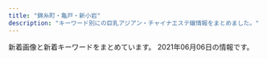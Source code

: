 ```yaml
---
title: "錦糸町・亀戸・新小岩"
description: "キーワード別にの巨乳アジアン・チャイナエステ嬢情報をまとめました。"
---
```


新着画像と新着キーワードをまとめています。
2021年06月06日の情報です。

<DmmAffiliateIns />
<KeywordTable
  shops={
    [
    {
        "keywords": {},
        "name": "Remoon",
        "station": "JR\u4e80\u6238\u99c5\u6771\u53e3",
        "url": "http://yousei.xyz/",
        "img_links": [
            "http://yousei.xyz/images/g4.jpg",
            "http://yousei.xyz/images/mobile.jpg",
            "http://yousei.xyz/images/r1.jpg",
            "http://yousei.xyz/images/g1.jpg",
            "http://yousei.xyz/images/r2.jpg",
            "http://yousei.xyz/images/g6.jpg",
            "http://yousei.xyz/images/recuit.jpg",
            "http://yousei.xyz/images/mob.png",
            "http://yousei.xyz/images/g2.jpg",
            "http://yousei.xyz/images/g5.jpg",
            "http://yousei.xyz/images/top.png",
            "http://yousei.xyz/images/g3.jpg",
            "http://yousei.xyz/images/r3.jpg",
            "http://yousei.xyz/images/r4.jpg"
        ]
    },
    {
        "name": "\u30b9\u30c1\u30e5\u30ef\u306e\u30b9\u30de\u30a4\u30eb",
        "img_links": [
            "http://kinshicho-es.xyz/images/top.jpg",
            "http://kinshicho-es.xyz/images/r3.jpg",
            "http://kinshicho-es.xyz/images/left1_2_02.jpg",
            "http://kinshicho-es.xyz/images/g0.jpg",
            "http://kinshicho-es.xyz/images/g3.jpg",
            "http://kinshicho-es.xyz/images/r1.jpg",
            "http://kinshicho-es.xyz/images/b2.jpg",
            "http://kinshicho-es.xyz/images/top1.jpg",
            "http://kinshicho-es.xyz/images/g5.jpg",
            "http://kinshicho-es.xyz/images/kanban.jpg",
            "http://kinshicho-es.xyz/images/news-tit1.jpg",
            "http://kinshicho-es.xyz/images/r2.jpg",
            "http://kinshicho-es.xyz/images/b1.jpg",
            "http://kinshicho-es.xyz/images/r4.jpg",
            "http://kinshicho-es.xyz/images/g2.jpg",
            "http://kinshicho-es.xyz/images/g41.jpg"
        ],
        "url": "http://kinshicho-es.xyz/",
        "station": "JR\u9326\u7cf8\u753a\u99c5\u5317\u53e3",
        "keywords": {
            "C": 7
        }
    },
    {
        "url": "http://iyasimori.jpest.net/",
        "station": "\u9752\u7825\u99c5",
        "img_links": [
            "http://iyasimori.jpest.net/uploads//sites/37/2021/01/g1-3-150x150.jpg",
            "http://iyasimori.jpest.net/uploads//sites/37/2021/01/g4-150x150.jpg",
            "http://iyasimori.jpest.net/uploads//sites/37/2021/01/news03.png",
            "http://iyasimori.jpest.net/uploads//sites/37/2021/01/r4-1.jpg",
            "http://iyasimori.jpest.net/uploads//sites/37/2021/01/news01.png",
            "http://iyasimori.jpest.net/uploads//sites/37/2021/04/g1-2-150x150.jpg",
            "http://iyasimori.jpest.net/uploads//sites/37/2021/01/g2-2-150x150.jpg",
            "http://iyasimori.jpest.net/uploads//sites/37/2021/04/g1-3.jpg",
            "http://iyasimori.jpest.net/uploads//sites/37/2021/01/g3-2-150x150.jpg",
            "http://iyasimori.jpest.net/uploads//sites/37/2021/01/r5.jpg",
            "http://iyasimori.jpest.net/uploads//sites/37/2021/01/top.jpg",
            "http://iyasimori.jpest.net/uploads//sites/37/2021/01/r6.jpg",
            "http://iyasimori.jpest.net/uploads//sites/37/2021/01/g5.jpg",
            "http://iyasimori.jpest.net/uploads//sites/37/2021/04/g1-3-150x150.jpg",
            "http://iyasimori.jpest.net/uploads//sites/37/2021/01/g2-2.jpg",
            "http://iyasimori.jpest.net/uploads//sites/37/2021/01/g3-2.jpg",
            "http://iyasimori.jpest.net/uploads//sites/37/2021/01/g5-150x150.jpg",
            "http://iyasimori.jpest.net/uploads//sites/37/2021/01/g4.jpg",
            "http://iyasimori.jpest.net/uploads//sites/37/2021/01/r3-1.jpg",
            "http://iyasimori.jpest.net/uploads//sites/37/2021/01/g1-3.jpg",
            "http://iyasimori.jpest.net/uploads//sites/37/2021/01/tite-staff.jpg",
            "http://iyasimori.jpest.net/uploads//sites/37/2021/01/a.jpg",
            "http://iyasimori.jpest.net/uploads//sites/37/2021/01/mobile.png",
            "http://iyasimori.jpest.net/uploads//sites/37/2021/04/g1-2.jpg",
            "http://iyasimori.jpest.net/uploads//sites/37/2021/01/a2.jpg",
            "http://iyasimori.jpest.net/uploads//sites/37/2021/01/bj_03.jpg"
        ],
        "name": "\u7652\u3057\u306e\u68ee",
        "keywords": {}
    },
    {
        "img_links": [
            "http://iyashi.sweet-relaxation.com/img/slick/sl-5.jpg",
            "http://iyashi.sweet-relaxation.com/img/cast/yaya-01.jpg",
            "http://iyashi.sweet-relaxation.com/img/cast/olive-01.jpg",
            "http://iyashi.sweet-relaxation.com/img/cast/eri-01.jpg",
            "http://iyashi.sweet-relaxation.com/img/slick/sl-4.jpg",
            "http://iyashi.sweet-relaxation.com/img/treatment/body-01.jpg",
            "http://iyashi.sweet-relaxation.com/img/slick/sl-6.jpg",
            "http://iyashi.sweet-relaxation.com/img/slick/sl-2.jpg",
            "http://iyashi.sweet-relaxation.com/img/cast/yaya-03.jpg",
            "http://iyashi.sweet-relaxation.com/img/cast/lisa-02.jpg",
            "http://iyashi.sweet-relaxation.com/img/slick/sl-1.jpg",
            "http://iyashi.sweet-relaxation.com/img/treatment/aroma-01.jpg",
            "http://iyashi.sweet-relaxation.com/img/cast/yaya-02.jpg",
            "http://iyashi.sweet-relaxation.com/img/cast/olive-02.jpg",
            "http://iyashi.sweet-relaxation.com/img/cast/ran-03.jpg",
            "http://iyashi.sweet-relaxation.com/img/cast/olive-03.jpg",
            "http://iyashi.sweet-relaxation.com/img/cast/eri-03.jpg",
            "http://iyashi.sweet-relaxation.com/img/slick/sl-7.jpg",
            "http://iyashi.sweet-relaxation.com/img/cast/eri-02.jpg",
            "http://iyashi.sweet-relaxation.com/img/cast/lisa-03.jpg",
            "http://iyashi.sweet-relaxation.com/img/cast/ran-02.jpg",
            "http://iyashi.sweet-relaxation.com/img/cast/ran-01.jpg",
            "http://iyashi.sweet-relaxation.com/img/cast/lisa-01.jpg",
            "http://iyashi.sweet-relaxation.com/img/slick/sl-3.jpg",
            "http://iyashi.sweet-relaxation.com/img/treatment/ashitsubo-01.jpg"
        ],
        "url": "http://iyashi.sweet-relaxation.com/",
        "keywords": {},
        "name": "\u7652 IYASHI",
        "station": "JR\u4e80\u6238\u99c5\u6771\u53e3"
    },
    {
        "station": "\u897f\u5927\u5cf6\u99c5A1\u51fa\u53e3",
        "url": "http://hani-est.xyz/",
        "img_links": [
            "http://hani-est.xyz/images/zi-ao.png",
            "http://hani-est.xyz/images/aoyi.jpg",
            "http://hani-est.xyz/images/g4.jpg",
            "http://hani-est.xyz/images/g1.jpg",
            "http://hani-est.xyz/images/new1.jpg",
            "http://hani-est.xyz/images/g2.jpg",
            "http://hani-est.xyz/images/zi-staff.png",
            "http://hani-est.xyz/images/zi-service.png",
            "http://hani-est.xyz/images/g5.jpg",
            "http://hani-est.xyz/images/g8.jpg",
            "http://hani-est.xyz/images/zi-newface.png",
            "http://hani-est.xyz/images/banna2.jpg",
            "http://hani-est.xyz/images/banna.jpg",
            "http://hani-est.xyz/images/top.jpg",
            "http://hani-est.xyz/images/a1.jpg",
            "http://hani-est.xyz/images/g6.jpg",
            "http://hani-est.xyz/images/zi-pri.png",
            "http://hani-est.xyz/images/banna1.jpg"
        ],
        "name": "\u871c\u82b1",
        "keywords": {
            "C": 41,
            "\u5de8\u4e73": 12,
            "94": 12,
            "90": 24,
            "\u4e73": 12,
            "83": 12,
            "82": 12,
            "E": 12
        }
    },
    {
        "img_links": [
            "http://y-rlx.net/girl/02.jpg",
            "http://y-rlx.net/images/index_07.png",
            "http://y-rlx.net/girl/07a.jpg",
            "http://y-rlx.net/images/index_11.jpg",
            "http://y-rlx.net/images/sys_16.jpg",
            "http://y-rlx.net/images/index_02.png",
            "http://y-rlx.net/images/rex_16.jpg",
            "http://y-rlx.net/girl/010.jpg",
            "http://y-rlx.net/girl/p01.jpg",
            "http://y-rlx.net/girl/00.jpg",
            "http://y-rlx.net/images/rec.jpg",
            "http://y-rlx.net/girl/03a.jpg",
            "http://y-rlx.net/girl/03.jpg",
            "http://y-rlx.net/images/info.png",
            "http://y-rlx.net/images/line.jpg",
            "http://y-rlx.net/girl/011a.jpg",
            "http://y-rlx.net/images/01.png",
            "http://y-rlx.net/images/index_09.jpg",
            "http://y-rlx.net/images/index_04.png",
            "http://y-rlx.net/images/acc_tit03.jpg",
            "http://y-rlx.net/images/03.png",
            "http://y-rlx.net/images/rec_16.jpg",
            "http://y-rlx.net/images/index_06.png",
            "http://y-rlx.net/images/index_12.jpg",
            "http://y-rlx.net/images/staff_16.jpg",
            "http://y-rlx.net/images/index_19.png",
            "http://y-rlx.net/images/index_16.png",
            "http://y-rlx.net/images/acc_tit.jpg",
            "http://y-rlx.net/images/sys.jpg",
            "http://y-rlx.net/girl/010a.jpg",
            "http://y-rlx.net/girl/05.jpg",
            "http://y-rlx.net/images/index_23.jpg",
            "http://y-rlx.net/images/index_08.jpg",
            "http://y-rlx.net/girl/07.jpg",
            "http://y-rlx.net/girl/05a.jpg",
            "http://y-rlx.net/girl/09.jpg",
            "http://y-rlx.net/girl/011.jpg",
            "http://y-rlx.net/images/index_13.jpg",
            "http://y-rlx.net/images/02.png",
            "http://y-rlx.net/images/index_10.jpg",
            "http://y-rlx.net/girl/08.jpg",
            "http://y-rlx.net/images/index_14.png",
            "http://y-rlx.net/images/index_21.jpg",
            "http://y-rlx.net/girl/06.jpg",
            "http://y-rlx.net/girl/09a.jpg",
            "http://y-rlx.net/images/acc_16.jpg",
            "http://y-rlx.net/images/acc_tit01.jpg",
            "http://y-rlx.net/girl/01.jpg"
        ],
        "url": "http://y-rlx.net/",
        "name": "\u7f8e\u697d",
        "station": "JR\u65b0\u5c0f\u5ca9\u99c5\u5357\u53e3",
        "keywords": {
            "90": 1,
            "95": 2,
            "86": 2,
            "85": 1,
            "92": 1,
            "88": 1,
            "87": 1,
            "89": 1
        }
    },
    {
        "url": "https://es-koakuma.com/",
        "keywords": {
            "E": 3,
            "D": 12
        },
        "station": "JR\u4e80\u6238\u99c5\u5317\u53e3",
        "name": "\u5c0f\u60aa\u9b54",
        "img_links": [
            "https://es-koakuma.com/wp-content/themes/este/img/top-img01b.png",
            "https://es-koakuma.com/wp-content/uploads/2018/12/872165sakuma.jpg",
            "https://es-koakuma.com/wp-content/themes/este/img/2.jpg",
            "https://es-koakuma.com/wp-content/themes/este/img/top-img01a.png",
            "https://es-koakuma.com/wp-content/uploads/2018/12/212sakuma.jpg",
            "https://es-koakuma.com/wp-content/themes/este/img/3.jpg",
            "https://es-koakuma.com/wp-content/themes/este/img/tel_header.png",
            "https://es-koakuma.com/wp-content/themes/este/img/tel_footer.png",
            "https://es-koakuma.com/wp-content/uploads/2018/12/876521sakuma.jpg",
            "https://es-koakuma.com/wp-content/themes/este/img/call.png",
            "https://es-koakuma.com/wp-content/themes/este/img/top-img02.png",
            "https://es-koakuma.com/wp-content/themes/este/img/4.jpg",
            "https://es-koakuma.com/wp-content/themes/este/img/1.jpg",
            "https://es-koakuma.com/wp-content/uploads/2020/01/87621sakuma.jpg"
        ]
    },
    {
        "img_links": [
            "https://chm.jp/domains1/thaipataya/myimg/imgcom36566_sp.png",
            "https://chm.jp/domains1/thaipataya/myimg/imgcom36613_sp.jpg",
            "https://chm.jp/domains1/thaipataya/myimg/imgcom36634_sp.jpg",
            "https://chm.jp/domains1/thaipataya/myimg/imgcom37839_sp.jpg",
            "https://chm.jp/domains1/thaipataya/myimg/imgcom37738_sp.png",
            "https://chm.jp/domains1/thaipataya/myimg/imgcom37663_sp.jpg",
            "https://chm.jp/domains1/thaipataya/myimg/slideimg36561_sp.jpg",
            "https://chm.jp/domains1/thaipataya/myimg/imgcom36565_sp.jpg",
            "https://chm.jp/domains1/thaipataya/myimg/slideimg36560_sp.jpg",
            "https://chm.jp/domains1/thaipataya/myimg/imgcom36580_sp.jpg",
            "https://chm.jp/domains1/thaipataya/myimg/imgcom37733_sp.png",
            "https://chm.jp/domains1/thaipataya/myimg/imgcom36576_sp.jpg",
            "https://chm.jp/domains1/thaipataya/myimg/imgcom37068_sp.jpg",
            "https://chm.jp/domains1/thaipataya/myimg/imgcom37915_sp.jpg",
            "https://chm.jp/domains1/thaipataya/myimg/imgcom37667_sp.png",
            "https://chm.jp/domains1/thaipataya/myimg/imgcom37914_sp.jpg",
            "https://chm.jp/domains1/thaipataya/myimg/imgcom37734_sp.png",
            "https://chm.jp/domains1/thaipataya/myimg/imgcom37653_sp.jpg",
            "https://chm.jp/domains1/thaipataya/myimg/imgcom37655_sp.jpg",
            "https://chm.jp/domains1/thaipataya/myimg/imgcom36605_sp.jpg",
            "https://chm.jp/domains1/thaipataya/myimg/imgcom37174_sp.png",
            "https://chm.jp/domains1/thaipataya/myimg/imgcom37658_sp.png",
            "https://chm.jp/domains1/thaipataya/myimg/imgcom36618_sp.png",
            "https://chm.jp/domains1/thaipataya/myimg/imgcom37669_sp.jpg",
            "https://chm.jp/domains1/thaipataya/myimg/imgcom36585_sp.jpg",
            "https://chm.jp/domains1/thaipataya/myimg/slideimg36562_sp.jpg",
            "https://chm.jp/domains1/thaipataya/myimg/imgcom37789_sp.png",
            "https://chm.jp/domains1/thaipataya/myimg/imgcom36567_sp.jpg",
            "https://chm.jp/domains1/thaipataya/myimg/imgcom37737_sp.png",
            "https://chm.jp/domains1/thaipataya/myimg/imgcom36575_sp.jpg",
            "https://chm.jp/domains1/thaipataya/myimg/imgcom36579_sp.jpg",
            "https://chm.jp/domains1/thaipataya/myimg/imgcom36603_sp.png",
            "https://chm.jp/domains1/thaipataya/myimg/imgcom37727_sp.png",
            "https://chm.jp/domains1/thaipataya/myimg/imgcom37726_sp.png",
            "https://chm.jp/domains1/thaipataya/myimg/imgcom37833_sp.jpg",
            "https://chm.jp/domains1/thaipataya/myimg/imgcom36581_sp.jpg",
            "https://chm.jp/domains1/thaipataya/myimg/imgcom37067_sp.png",
            "https://chm.jp/domains1/thaipataya/myimg/imgcom37358_sp.jpg",
            "https://chm.jp/domains1/thaipataya/myimg/imgcom37840_sp.jpg",
            "https://chm.jp/domains1/thaipataya/myimg/imgcom37732_sp.png",
            "https://chm.jp/domains1/thaipataya/myimg/imgcom37666_sp.jpg",
            "https://chm.jp/domains1/thaipataya/myimg/imgcom37172_sp.png",
            "https://chm.jp/domains1/thaipataya/myimg/imgcom37659_sp.png",
            "https://chm.jp/domains1/thaipataya/myimg/imgcom37665_sp.jpg",
            "https://chm.jp/domains1/thaipataya/myimg/imgcom36607_sp.jpg",
            "https://chm.jp/domains1/thaipataya/myimg/imgcom36582_sp.jpg",
            "https://chm.jp/domains1/thaipataya/myimg/imgcom36617_sp.jpg",
            "https://chm.jp/domains1/thaipataya/myimg/imgcom37736_sp.png",
            "https://chm.jp/domains1/thaipataya/myimg/imgcom36635_sp.jpg",
            "https://chm.jp/domains1/thaipataya/myimg/imgcom36636_sp.jpg",
            "https://chm.jp/domains1/thaipataya/myimg/imgcom37834_sp.jpg",
            "https://chm.jp/domains1/thaipataya/myimg/imgcom37661_sp.png",
            "https://chm.jp/domains1/thaipataya/myimg/imgcom37662_sp.png",
            "https://chm.jp/domains1/thaipataya/myimg/imgcom37913_sp.jpg",
            "https://chm.jp/domains1/thaipataya/myimg/imgcom37660_sp.png",
            "https://chm.jp/domains1/thaipataya/myimg/imgcom36606_sp.jpg",
            "https://chm.jp/domains1/thaipataya/myimg/imgcom37841_sp.jpg",
            "https://chm.jp/domains1/thaipataya/myimg/imgcom37740_sp.png",
            "https://chm.jp/domains1/thaipataya/myimg/imgcom37177_sp.png",
            "https://chm.jp/domains1/thaipataya/myimg/imgcom36633_sp.jpg",
            "http://chm.jp/img/linebutton_82x20.png",
            "https://chm.jp/domains1/thaipataya/myimg/imgcom36615_sp.png",
            "https://chm.jp/domains1/thaipataya/myimg/imgcom37739_sp.png",
            "https://chm.jp/domains1/thaipataya/myimg/imgcom37357_sp.jpg",
            "https://chm.jp/domains1/thaipataya/myimg/imgcom37359_sp.jpg",
            "https://chm.jp/domains1/thaipataya/myimg/imgcom36584_sp.jpg",
            "https://chm.jp/domains1/thaipataya/myimg/imgcom36619_sp.jpg",
            "https://chm.jp/domains1/thaipataya/myimg/imgcom37916_sp.jpg",
            "https://chm.jp/domains1/thaipataya/myimg/imgcom37664_sp.png",
            "https://chm.jp/domains1/thaipataya/myimg/imgcom37654_sp.jpg",
            "https://chm.jp/domains1/thaipataya/myimg/imgcom37360_sp.jpg",
            "https://chm.jp/domains1/thaipataya/myimg/imgcom37710_sp.jpg",
            "https://chm.jp/domains1/thaipataya/myimg/imgcom37668_sp.png",
            "https://chm.jp/domains1/thaipataya/myimg/imgcom37725_sp.png",
            "https://chm.jp/domains1/thaipataya/myimg/imgcom36604_sp.jpg",
            "https://chm.jp/domains1/thaipataya/myimg/imgcom37361_sp.png",
            "https://chm.jp/domains1/thaipataya/myimg/imgcom37362_sp.jpg"
        ],
        "name": "\u30d1\u30bf\u30e4",
        "url": "http://thaipataya.chm.jp/",
        "station": "JR\u5c0f\u5ca9\u99c5\u5357\u53e3",
        "keywords": {
            "C": 12,
            "\u30bb\u30af\u30b7\u30fc": 1
        }
    },
    {
        "name": "\u30cf\u30ca",
        "url": "http://rettryout.xyz/",
        "station": "JR\u65b0\u5c0f\u5ca9\u99c5\u5357\u53e3",
        "keywords": {
            "85": 1,
            "C": 11
        },
        "img_links": [
            "http://rettryout.xyz/images/top-sp.png",
            "http://rettryout.xyz/uploads/181218/1-1Q21R10G3C3.png",
            "http://rettryout.xyz/uploads/210601/1-21060114292J51.jpg",
            "http://rettryout.xyz/uploads/210601/1-210601154226451.jpg",
            "http://rettryout.xyz/uploads/210602/1-2106021J019609.jpg",
            "http://rettryout.xyz/uploads/210601/1-2106011543122X.jpg",
            "http://rettryout.xyz/uploads/210601/1-210601142SNb.jpg",
            "http://rettryout.xyz/uploads/210605/1-210605154440Z8.jpg",
            "http://rettryout.xyz/uploads/181218/1-1Q21R106025N.png",
            "http://rettryout.xyz/uploads/210601/1-210601154925960.jpg",
            "http://rettryout.xyz/uploads/181218/1-1Q21R10626151.png",
            "http://rettryout.xyz/images/end.png",
            "http://rettryout.xyz/uploads/210605/1-210605154451934.jpg",
            "http://rettryout.xyz/uploads/181218/1-1Q21R10649544.png"
        ]
    },
    {
        "img_links": [
            "http://www.o-miyabi.com/images/info.jpg",
            "http://www.o-miyabi.com/images/movie_09.jpg",
            "http://www.o-miyabi.com/images/upload/thumb/7713de024ddc43e7.jpg",
            "http://www.o-miyabi.com/images/upload/thumb/301c9a35b11a384f.jpg",
            "http://www.o-miyabi.com/images/upload/thumb/72ffa1fb925d394b.jpg",
            "http://www.o-miyabi.com/girl/01.jpg",
            "http://www.o-miyabi.com/images/upload/thumb/928147996b3538a2.jpg",
            "http://www.o-miyabi.com/images/index_05.jpg",
            "http://www.o-miyabi.com/s/images/t1.jpg",
            "http://www.o-miyabi.com/images/upload/thumb/ee1f5473198d928e.jpg",
            "http://www.o-miyabi.com/s/images/okubokomachi.jpg",
            "http://www.o-miyabi.com/s/images/t3.jpg",
            "http://www.o-miyabi.com/s/uploads/02.jpg",
            "http://www.o-miyabi.com/images/index_13.jpg",
            "http://www.o-miyabi.com/s/images/slider/3.jpg",
            "http://www.o-miyabi.com/images/upload/thumb/51d074f8f9cdb905.jpg",
            "http://www.o-miyabi.com/images/rec.jpg",
            "http://www.o-miyabi.com/s/uploads/07.jpg",
            "http://www.o-miyabi.com/images/index_09.jpg",
            "http://www.o-miyabi.com/s/images/top_2.jpg",
            "http://www.o-miyabi.com/s/uploads/04.jpg",
            "http://www.o-miyabi.com/s/uploads/03.jpg",
            "http://www.o-miyabi.com/images/index_06.jpg",
            "http://www.o-miyabi.com/images/upload/thumb/6fceb6aef71115ac.jpg",
            "http://www.o-miyabi.com/images/upload/thumb/57af63e7ff71466b.jpg",
            "http://www.o-miyabi.com/images/upload/thumb/6d7987cae648e809.jpg",
            "http://www.o-miyabi.com/s/images/slider/1.jpg",
            "http://www.o-miyabi.com/images/index_07.jpg",
            "http://www.o-miyabi.com/s/image/nav_top.png",
            "http://www.o-miyabi.com/s/images/pc.png",
            "http://www.o-miyabi.com/images/upload/thumb/0981f77ac0a1e07f.jpg",
            "http://www.o-miyabi.com/s/images/slider/prev.png",
            "http://www.o-miyabi.com/images/index_01.jpg",
            "http://www.o-miyabi.com/s/images/service_01.png",
            "http://www.o-miyabi.com/s/image/nav_sys.png",
            "http://www.o-miyabi.com/images/upload/thumb/1a8371be7358f1df.jpg",
            "http://www.o-miyabi.com/images/index_04.jpg",
            "http://www.o-miyabi.com/images/index_16.jpg",
            "http://www.o-miyabi.com/images/info_09.jpg",
            "http://www.o-miyabi.com/images/upload/thumb/04d21d82d11bc049.jpg",
            "http://www.o-miyabi.com/images/index_19.jpg",
            "http://www.o-miyabi.com/images/index_14.jpg",
            "http://www.o-miyabi.com/s/images/t2.jpg",
            "http://www.o-miyabi.com/s/images/service_03.png",
            "http://www.o-miyabi.com/s/images/tel.png",
            "http://www.o-miyabi.com/images/upload/thumb/db15ea2226867103.jpg",
            "http://www.o-miyabi.com/images/staff_09.jpg",
            "http://www.o-miyabi.com/s/image/nav_topics.png",
            "http://www.o-miyabi.com/s/image/nav_cast.png",
            "http://www.o-miyabi.com/s/image/nav_manga.png",
            "http://www.o-miyabi.com/images/upload/thumb/e12bb065f2380463.jpg",
            "http://www.o-miyabi.com/images/rec_09.jpg",
            "http://www.o-miyabi.com/s/images/slider/next.png",
            "http://www.o-miyabi.com/s/uploads/08.jpg",
            "http://www.o-miyabi.com/images/upload/thumb/3074da3acdacd1a3.jpg",
            "http://www.o-miyabi.com/images/info_02.jpg",
            "http://www.o-miyabi.com/s/image/nav_hotel.png",
            "http://www.o-miyabi.com/s/images/slider/2.jpg",
            "http://www.o-miyabi.com/s/images/iphone.png",
            "http://www.o-miyabi.com/images/index_10.jpg",
            "http://www.o-miyabi.com/s/uploads/01.jpg",
            "http://www.o-miyabi.com/s/uploads/06.jpg",
            "http://www.o-miyabi.com/images/index_18.jpg",
            "http://www.o-miyabi.com/s/images/service_07.png",
            "http://www.o-miyabi.com/images/upload/thumb/0dc07af1006255fa.jpg",
            "http://www.o-miyabi.com/images/index_02.jpg",
            "http://www.o-miyabi.com/images/index_03.jpg"
        ],
        "station": "JR\u65b0\u5c0f\u5ca9\u99c5\u5357\u53e3",
        "url": "http://www.o-miyabi.com/",
        "name": "\u96c5\u82b3",
        "keywords": {
            "85": 4,
            "89": 6,
            "84": 2,
            "H": 2,
            "98": 2,
            "D": 4,
            "C": 12,
            "86": 2
        }
    },
    {
        "url": "https://kameido-massage.com/",
        "keywords": {},
        "img_links": [
            "https://kameido-massage.com/room/room-l6.jpg",
            "https://kameido-massage.com/staff/yuna-l1.jpg",
            "https://kameido-massage.com/2019/12/25/mika-s1.jpg",
            "https://kameido-massage.com/images/main-sp.jpg",
            "https://kameido-massage.com/button/staff.png",
            "https://kameido-massage.com/images/clear.png",
            "https://kameido-massage.com/staff/yuki-l1.jpg",
            "https://kameido-massage.com/staff/aki-s1.jpg",
            "https://kameido-massage.com/room/room-l4.jpg",
            "https://kameido-massage.com/2021/03/23/aki-s1.jpg",
            "https://kameido-massage.com/staff/yuna-s1.jpg",
            "https://kameido-massage.com/images/main-small.jpg",
            "https://kameido-massage.com/2019/10/29/yuri-s1.jpg",
            "https://scdn.line-apps.com/n/line_add_friends/btn/ja.png",
            "https://kameido-massage.com/staff/aki-l1.jpg",
            "https://kameido-massage.com/menu/home.png",
            "https://kameido-massage.com/2020/07/17/mika-s1.jpg",
            "https://kameido-massage.com/2020/05/15/kazumi-s1.jpg",
            "https://kameido-massage.com/menu/info.png",
            "https://kameido-massage.com/2019/11/02/yuka-s1.jpg",
            "https://kameido-massage.com/images/main-top.jpg",
            "https://kameido-massage.com/staff/yuki-s1.jpg",
            "https://kameido-massage.com/staff/nana-s1.jpg",
            "https://kameido-massage.com/images/footer-l.png",
            "https://kameido-massage.com/icon/facebook.png",
            "https://kameido-massage.com/2021/04/28/yuna-s1.jpg",
            "https://kameido-massage.com/2020/03/28/nana-s1.jpg",
            "https://kameido-massage.com/room/room-l3.jpg",
            "https://kameido-massage.com/menu/blog.png",
            "https://kameido-massage.com/room/room-l2.jpg",
            "https://kameido-massage.com/room/room-l5.jpg",
            "https://kameido-massage.com/menu/staff.png",
            "https://kameido-massage.com/images/top2.jpg",
            "https://kameido-massage.com/button/home.png",
            "https://kameido-massage.com/images/top3.jpg",
            "https://kameido-massage.com/icon/line.png",
            "https://kameido-massage.com/2019/11/10/erika-s1.jpg",
            "https://kameido-massage.com/link/mens-esthe.png",
            "https://kameido-massage.com/images/header3.png",
            "https://kameido-massage.com/staff/nana-l1.jpg",
            "https://kameido-massage.com/images/top1.jpg",
            "https://kameido-massage.com/button/blog.png",
            "https://kameido-massage.com/icon/twitter.png",
            "https://kameido-massage.com/images/footer-r.png",
            "https://kameido-massage.com/icon/yelp.png",
            "https://kameido-massage.com/images/qrcode.png",
            "https://kameido-massage.com/room/room-l1.jpg"
        ],
        "station": "JR\u4e80\u6238\u99c5\u5317\u53e3",
        "name": "\u842c\u751f\u697c"
    },
    {
        "url": "http://www.himawari-shinkoiwa.com/",
        "img_links": [
            "http://www.himawari-shinkoiwa.com/images/slider/3.jpg",
            "http://www.himawari-shinkoiwa.com/files/004.jpg",
            "http://www.himawari-shinkoiwa.com/img/goback.jpg",
            "http://www.himawari-shinkoiwa.com/img/ttl_info.png",
            "http://www.himawari-shinkoiwa.com/images/slider/1.jpg",
            "http://www.himawari-shinkoiwa.com/images/slider/2.jpg",
            "http://www.himawari-shinkoiwa.com/img/btn_blog.png",
            "http://www.himawari-shinkoiwa.com/img/btn_side_mobile.jpg",
            "http://www.himawari-shinkoiwa.com/img/pickup.jpg",
            "http://www.himawari-shinkoiwa.com/files/005-02.jpg",
            "http://www.himawari-shinkoiwa.com/files/004-02.jpg",
            "http://www.himawari-shinkoiwa.com/img/move.jpg",
            "http://www.himawari-shinkoiwa.com/img/ttl_move.png",
            "http://www.himawari-shinkoiwa.com/images/line.png",
            "http://www.himawari-shinkoiwa.com/files/001-02.jpg",
            "http://www.himawari-shinkoiwa.com/img/tel.png",
            "http://www.himawari-shinkoiwa.com/img/ttl_news.png",
            "http://www.himawari-shinkoiwa.com/files/001.jpg",
            "http://www.himawari-shinkoiwa.com/files/005.jpg"
        ],
        "station": "JR\u65b0\u5c0f\u5ca9\u99c5\u5357\u53e3",
        "keywords": {
            "86": 4,
            "87": 2,
            "D": 6,
            "C": 11
        },
        "name": "\u3072\u307e\u308f\u308a"
    },
    {
        "name": "KIRARA",
        "img_links": [
            "https://kinshicho-mensesthe.net/images/clear.png",
            "https://kinshicho-mensesthe.net/staff2/sora-s1.jpg",
            "https://kinshicho-mensesthe.net/staff2/rui-l1.jpg",
            "https://kinshicho-mensesthe.net/images/flower.png",
            "https://kinshicho-mensesthe.net/staff2/kokomi-l1.jpg",
            "https://kinshicho-mensesthe.net/room/3-l.jpg",
            "https://kinshicho-mensesthe.net/room/3-s.jpg",
            "https://kinshicho-mensesthe.net/room/esthe3.jpg",
            "https://kinshicho-mensesthe.net/staff2/satomi-s1.jpg",
            "https://kinshicho-mensesthe.net/mens-esthe-massage/2020/02/06/sora-s1.jpg",
            "https://kinshicho-mensesthe.net/button/blog.png",
            "https://kinshicho-mensesthe.net/staff2/moe-s1.jpg",
            "https://kinshicho-mensesthe.net/button/staff.png",
            "https://kinshicho-mensesthe.net/staff2/kokomi-s1.jpg",
            "https://kinshicho-mensesthe.net/images/main-sp.jpg",
            "https://kinshicho-mensesthe.net/mens-esthe-massage/2020/10/17/moe-s1.jpg",
            "https://kinshicho-mensesthe.net/mens-esthe-massage/2021/06/02/yumi-s1.jpg",
            "https://kinshicho-mensesthe.net/mens-esthe-massage/2020/02/06/satomi-s1.jpg",
            "https://kinshicho-mensesthe.net/room/2-s.jpg",
            "https://kinshicho-mensesthe.net/staff2/yuki-s1.jpg",
            "https://kinshicho-mensesthe.net/images/qrcode.png",
            "https://kinshicho-mensesthe.net/images/header3.png",
            "https://kinshicho-mensesthe.net/staff2/sera-l1.jpg",
            "https://kinshicho-mensesthe.net/staff2/rika-l1.jpg",
            "https://kinshicho-mensesthe.net/staff2/sera-s1.jpg",
            "https://kinshicho-mensesthe.net/images/main1.jpg",
            "https://kinshicho-mensesthe.net/staff2/yumi-s1.jpg",
            "https://kinshicho-mensesthe.net/room/6-l.jpg",
            "https://kinshicho-mensesthe.net/staff2/haruka-s1.jpg",
            "https://kinshicho-mensesthe.net/images/camp.png",
            "https://kinshicho-mensesthe.net/room/1-s.jpg",
            "https://kinshicho-mensesthe.net/staff2/mai-s1.jpg",
            "https://kinshicho-mensesthe.net/staff2/kiki-s1.jpg",
            "https://kinshicho-mensesthe.net/room/esthe2.jpg",
            "https://kinshicho-mensesthe.net/staff2/sakura-l2.jpg",
            "https://kinshicho-mensesthe.net/mens-esthe-massage/2020/01/22/yuki-s1.jpg",
            "https://kinshicho-mensesthe.net/button/home.png",
            "https://kinshicho-mensesthe.net/staff2/rika-s1.jpg",
            "https://kinshicho-mensesthe.net/room/esthe1.jpg",
            "https://kinshicho-mensesthe.net/staff2/sakura-s2.jpg",
            "https://kinshicho-mensesthe.net/room/5-l.jpg",
            "https://kinshicho-mensesthe.net/images/footer-l.png",
            "https://kinshicho-mensesthe.net/staff2/rui-s1.jpg",
            "https://kinshicho-mensesthe.net/images/footer-r.png",
            "https://kinshicho-mensesthe.net/staff2/satomi-l1.jpg",
            "https://kinshicho-mensesthe.net/staff2/yumi-l1.jpg",
            "https://kinshicho-mensesthe.net/staff2/yuki-l1.jpg",
            "https://kinshicho-mensesthe.net/staff2/mai-l1.jpg",
            "https://kinshicho-mensesthe.net/room/6-s.jpg",
            "https://kinshicho-mensesthe.net/room/4-l.jpg",
            "https://kinshicho-mensesthe.net/room/2-l.jpg",
            "https://kinshicho-mensesthe.net/staff2/sayaka-s1.jpg",
            "https://kinshicho-mensesthe.net/staff2/saki-s1.jpg",
            "https://kinshicho-mensesthe.net/room/1-l.jpg",
            "https://kinshicho-mensesthe.net/staff2/saki-l1.jpg",
            "https://kinshicho-mensesthe.net/room/5-s.jpg",
            "https://kinshicho-mensesthe.net/staff2/sora-l1.jpg",
            "https://kinshicho-mensesthe.net/room/4-s.jpg",
            "https://kinshicho-mensesthe.net/staff2/haruka-l1.jpg",
            "https://kinshicho-mensesthe.net/mens-esthe-massage/2021/05/30/sayaka-s1.jpg",
            "https://kinshicho-mensesthe.net/staff2/kiki-l1.jpg"
        ],
        "url": "https://kinshicho-mensesthe.net/",
        "keywords": {
            "E": 13,
            "83": 13,
            "C": 52,
            "D": 130,
            "86": 39,
            "87": 26,
            "88": 13,
            "85": 78,
            "92": 13,
            "89": 13
        },
        "station": "JR\u9326\u7cf8\u753a\u99c5\u5317\u53e3"
    },
    {
        "url": "http://mori.me-es.com/",
        "station": "JR\u65b0\u5c0f\u5ca9\u99c5\u5317\u53e3",
        "img_links": [
            "http://mori.me-es.com/images/index_01.jpg",
            "http://mori.me-es.com/girls/08.jpg",
            "http://mori.me-es.com/images/info_15.jpg",
            "http://mori.me-es.com/images/index_17.jpg",
            "http://mori.me-es.com/images/index_16.jpg",
            "http://mori.me-es.com/images/index_03.jpg",
            "http://mori.me-es.com/images/index_26.jpg",
            "http://mori.me-es.com/images/index_15.jpg",
            "http://mori.me-es.com/girls/06.jpg",
            "http://mori.me-es.com/girls/05.jpg",
            "http://mori.me-es.com/images/index_12.jpg",
            "http://mori.me-es.com/images/index_05.jpg",
            "http://mori.me-es.com/girls/04.jpg",
            "http://mori.me-es.com/images/index_21.jpg",
            "http://mori.me-es.com/images/rec_15.jpg",
            "http://mori.me-es.com/images/index_13.jpg",
            "http://mori.me-es.com/images/index_19.jpg",
            "http://mori.me-es.com/images/index_29.jpg",
            "http://mori.me-es.com/images/staff_15.jpg",
            "http://mori.me-es.com/girls/03.jpg",
            "http://mori.me-es.com/images/index_30.jpg",
            "http://mori.me-es.com/girls/07.jpg",
            "http://mori.me-es.com/images/index_25.jpg",
            "http://mori.me-es.com/images/sub_28.jpg",
            "http://mori.me-es.com/images/index_28.jpg",
            "http://mori.me-es.com/images/index_18.jpg",
            "http://mori.me-es.com/girls/08a.jpg",
            "http://mori.me-es.com/images/rec.jpg",
            "http://mori.me-es.com/images/index_22.jpg",
            "http://mori.me-es.com/girls/04a.jpg",
            "http://mori.me-es.com/images/index_10.jpg",
            "http://mori.me-es.com/images/index_24.jpg",
            "http://mori.me-es.com/images/index_07.jpg",
            "http://mori.me-es.com/images/index_27.jpg",
            "http://mori.me-es.com/girls/01.jpg",
            "http://mori.me-es.com/images/index_06.jpg",
            "http://mori.me-es.com/images/index_04.jpg",
            "http://mori.me-es.com/images/index_08.jpg",
            "http://mori.me-es.com/images/index_09.jpg",
            "http://mori.me-es.com/images/index_20.jpg",
            "http://mori.me-es.com/images/index_02.jpg",
            "http://mori.me-es.com/girls/00.jpg",
            "http://mori.me-es.com/girls/02.jpg",
            "http://mori.me-es.com/images/info.jpg"
        ],
        "name": "\u68ee",
        "keywords": {
            "86": 3,
            "87": 1,
            "C": 7,
            "90": 1,
            "88": 1,
            "85": 3
        }
    },
    {
        "url": "https://iyashinoizumi.com/",
        "keywords": {
            "\u30bb\u30af\u30b7\u30fc": 2
        },
        "name": "\u7652\u3057\u306e\u6cc9",
        "img_links": [
            "https://iyashinoizumi.com/wp-content/uploads/2019/06/momoko1.jpg",
            "https://iyashinoizumi.com/wp-content/uploads/2019/06/001.jpg",
            "https://iyashinoizumi.com/wp-content/uploads/5AA02D30-2C43-42C1-BE02-48E5A5C27E91-226x300.jpeg",
            "https://iyashinoizumi.com/wp-content/uploads/0731EF09-7405-4B36-8468-B17A307EB894.jpeg",
            "https://iyashinoizumi.com/wp-content/uploads/9B89E764-B754-425D-A9AC-BB5566FA6AC4-270x300.jpeg",
            "https://iyashinoizumi.com/wp-content/uploads/2019/06/50CD669B-0FFA-4734-B898-EB3D53E95C21.jpeg",
            "https://iyashinoizumi.com/wp-content/uploads/9B89E764-B754-425D-A9AC-BB5566FA6AC4.jpeg",
            "https://iyashinoizumi.com/wp-content/uploads/2019/06/43D6BE9C-43F6-45C2-95E5-E775CE725D67.jpeg",
            "https://iyashinoizumi.com/wp-content/uploads/5AA02D30-2C43-42C1-BE02-48E5A5C27E91.jpeg",
            "https://iyashinoizumi.com/wp-content/uploads/7208DC4D-6E47-49CE-B1C0-3607E54E114B-210x300.jpeg",
            "https://iyashinoizumi.com/wp-content/uploads/0731EF09-7405-4B36-8468-B17A307EB894-197x300.jpeg",
            "https://iyashinoizumi.com/wp-content/uploads/2019/06/2DD3549C-F937-441D-B0E3-E26520ACFABD-e1559410733851.jpeg",
            "https://iyashinoizumi.com/wp-content/uploads/hiruwari.png",
            "https://iyashinoizumi.com/wp-content/uploads/rin.jpg",
            "https://iyashinoizumi.com/wp-content/uploads/0731EF09-7405-4B36-8468-B17A307EB894-e1579436226478.jpeg",
            "https://iyashinoizumi.com/wp-content/uploads/7208DC4D-6E47-49CE-B1C0-3607E54E114B.jpeg",
            "https://iyashinoizumi.com/wp-content/uploads/2019/06/5293C707-270F-4802-8168-1493DA07DDAE.jpeg"
        ],
        "station": "JR\u9326\u7cf8\u753a\u99c5\u5317\u53e3"
    },
    {
        "img_links": [
            "http://www.sh-yuki.work/uploads/210216/1-210216154445506.jpg",
            "http://www.sh-yuki.work/uploads/200620/1-20062015425B54.jpg",
            "http://www.sh-yuki.work/images/lanmu4.jpg",
            "http://www.sh-yuki.work/uploads/191202/1-191202154021200.jpg",
            "http://www.sh-yuki.work/uploads/190105/1-1Z105143921224.jpg",
            "http://www.sh-yuki.work/uploads/201215/1-201215145200113.jpg",
            "http://www.sh-yuki.work/images/room3.jpg",
            "http://www.sh-yuki.work/uploads/201214/1-20121416231WV.jpg",
            "http://www.sh-yuki.work/images/s_staff.jpg",
            "http://www.sh-yuki.work/uploads/191104/1-1911041I124915.jpg",
            "http://www.sh-yuki.work/images/top.png",
            "http://www.sh-yuki.work/uploads/200618/1-20061Q6342Y06.jpg",
            "http://www.sh-yuki.work/uploads/191227/1-19122F94110460.jpg",
            "http://www.sh-yuki.work/images/lanmu2.jpg",
            "http://www.sh-yuki.work/uploads/200218/1-20021Q3591A57.jpg",
            "http://www.sh-yuki.work/images/room4.jpg",
            "http://www.sh-yuki.work/uploads/191221/1-191221111A3123.jpg",
            "http://www.sh-yuki.work/uploads/191021/1-19102116361I39.jpg",
            "http://www.sh-yuki.work/uploads/200127/1-20012G02404310.jpg",
            "http://www.sh-yuki.work/uploads/190105/1-1Z105143940E6.jpg",
            "http://www.sh-yuki.work/uploads/201215/1-201215145153M4.jpg",
            "http://www.sh-yuki.work/images/room1.jpg",
            "http://www.sh-yuki.work/images/s_news.jpg",
            "http://www.sh-yuki.work/uploads/201214/1-201214162100347.jpg",
            "http://www.sh-yuki.work/images/nbj2.jpg",
            "http://www.sh-yuki.work/images/lanmu3.jpg",
            "http://www.sh-yuki.work/uploads/210216/1-210216154459443.jpg",
            "http://www.sh-yuki.work/images/end.png",
            "http://www.sh-yuki.work/uploads/190105/1-1Z105143R9539.jpg",
            "http://www.sh-yuki.work/uploads/200620/1-200620154311K4.jpg",
            "http://www.sh-yuki.work/uploads/200218/1-20021Q359301Q.jpg",
            "http://www.sh-yuki.work/images/1.jpg",
            "http://www.sh-yuki.work/uploads/200110/1-20011013245Y49.jpg",
            "http://www.sh-yuki.work/uploads/191006/1-191006105IM24.jpg",
            "http://www.sh-yuki.work/uploads/190110/1-1Z110093529363.png",
            "http://www.sh-yuki.work/uploads/190105/1-1Z1051440193X.jpg",
            "http://www.sh-yuki.work/uploads/191006/1-191006105P61Z.jpg",
            "http://www.sh-yuki.work/uploads/200713/1-200G3110344421.jpg",
            "http://www.sh-yuki.work/uploads/200713/1-200G3125135C2.jpg",
            "http://www.sh-yuki.work/images/lanmu5.jpg",
            "http://www.sh-yuki.work/uploads/191227/1-19122F93911958.jpg",
            "http://www.sh-yuki.work/images/room2.jpg",
            "http://www.sh-yuki.work/uploads/191028/1-19102Q03S5a4.jpg",
            "http://www.sh-yuki.work/uploads/200618/1-20061Q633094V.jpg",
            "http://www.sh-yuki.work/images/mobile.jpg"
        ],
        "station": "JR\u5c0f\u5ca9\u99c5\u5317\u53e3",
        "name": "\u3086\u304d",
        "keywords": {
            "89": 2,
            "D": 17,
            "86": 14,
            "88": 1
        },
        "url": "http://www.sh-yuki.work/"
    },
    {
        "keywords": {},
        "url": "http://k-yorocobi.com/",
        "name": "\u3088\u308d\u3053\u3073",
        "img_links": [
            "http://k-yorocobi.com/staff/s-yuyu.jpg",
            "http://k-yorocobi.com/images/footer.png",
            "http://k-yorocobi.com/staff/s-tika.jpg",
            "http://k-yorocobi.com/images/bar-news.png",
            "http://k-yorocobi.com/pic/pic3.jpg",
            "http://k-yorocobi.com/pic/pic4.jpg",
            "http://k-yorocobi.com/pic/pic2.jpg",
            "http://k-yorocobi.com/images/bill.jpg",
            "http://k-yorocobi.com/images/b-mobile.png",
            "http://k-yorocobi.com/images/bar-pickup.png",
            "http://k-yorocobi.com/images/c-staff.png",
            "http://k-yorocobi.com/pic/pic1.jpg",
            "http://k-yorocobi.com/images/b-movie.png",
            "http://k-yorocobi.com/images/c-top.png",
            "http://k-yorocobi.com/staff/s-rina.jpg",
            "http://k-yorocobi.com/staff/s-emi.jpg",
            "http://k-yorocobi.com/images/bar-cam.png",
            "http://k-yorocobi.com/images/bar-interior.png",
            "http://k-yorocobi.com/images/bar-staff.png",
            "http://k-yorocobi.com/images/b-tel.png",
            "http://k-yorocobi.com/images/b-awaawa.png",
            "http://k-yorocobi.com/images/c-interior.png"
        ],
        "station": "JR\u9326\u7cf8\u753a\u99c5\u5317\u53e3"
    },
    {
        "keywords": {
            "90": 2,
            "86": 1,
            "93": 1
        },
        "img_links": [
            "http://ipidiw.com/relaxnomori/images/mobile.jpg",
            "http://ipidiw.com/relaxnomori/user_data/00000019.jpg",
            "http://ipidiw.com/relaxnomori/images/interior.png",
            "http://ipidiw.com/relaxnomori/images/news.jpg",
            "http://ipidiw.com/relaxnomori/images/rem.jpg",
            "http://ipidiw.com/relaxnomori/user_data/00000020.jpg",
            "http://ipidiw.com/relaxnomori/images/tt.jpg",
            "http://ipidiw.com/relaxnomori/images/tp.png",
            "http://ipidiw.com/relaxnomori/user_data/00000018.jpg",
            "http://ipidiw.com/relaxnomori/user_data/00000017.jpg",
            "http://ipidiw.com/relaxnomori/images/staff_t.jpg",
            "http://ipidiw.com/relaxnomori/images/interior_t.jpg"
        ],
        "station": "\u68ee\u4e0b\u99c5A4\u53e3",
        "url": "http://ipidiw.com/relaxnomori/",
        "name": "\u30ea\u30e9\u30c3\u30af\u30b9\u306e\u68ee"
    },
    {
        "station": "JR\u4e80\u6238\u99c5\u5317\u53e3",
        "img_links": [
            "http://yukinosakura.a2.webnavi.work/upload/sites/72/2020/04/2020040708052456.jpg",
            "http://yukinosakura.tyo.cm/images/room3.jpg",
            "http://yukinosakura.tyo.cm/images/s_shedule.jpg",
            "http://yukinosakura.a2.webnavi.work/upload/sites/72/2020/04/2020040708052353.jpg",
            "http://yukinosakura.a2.webnavi.work/upload/sites/72/2020/04/2020040708052241.jpg",
            "http://yukinosakura.tyo.cm/images/s_staff.jpg",
            "http://yukinosakura.tyo.cm/images/room4.jpg",
            "http://yukinosakura.a2.webnavi.work/upload/sites/72/2020/04/2020040708052118.jpg",
            "http://yukinosakura.tyo.cm/images/room1.jpg",
            "http://yukinosakura.a2.webnavi.work/upload/sites/72/2020/04/2020040708052434.jpg",
            "http://yukinosakura.tyo.cm/images/top.jpg",
            "http://yukinosakura.tyo.cm/images/mobile.jpg",
            "http://yukinosakura.tyo.cm/images/room2.jpg",
            "http://yukinosakura.tyo.cm/images/s_news.jpg"
        ],
        "name": "\u685c\u82b1",
        "keywords": {
            "D": 24,
            "C": 18,
            "83": 6,
            "85": 12,
            "86": 12
        },
        "url": "http://yukinosakura.tyo.cm/"
    },
    {
        "station": "JR\u9326\u7cf8\u753a\u5357\u53e3",
        "img_links": [
            "http://harunohana.jpest.net/uploads//sites/38/2021/02/c1.jpg",
            "http://harunohana.jpest.net/uploads//sites/38/elementor/thumbs/g3-p3mbdh0sfjb37s5dl0oi5txkdr5uasv3te8udptyvk.jpg",
            "http://harunohana.jpest.net/uploads//sites/38/2021/03/g2.jpg",
            "http://harunohana.jpest.net/uploads//sites/38/2021/02/mobile.jpg",
            "http://harunohana.jpest.net/uploads//sites/38/2021/02/xian.jpg",
            "http://harunohana.jpest.net/uploads//sites/38/2021/02/c5.jpg",
            "http://harunohana.jpest.net/uploads//sites/38/2021/03/g3.jpg",
            "http://harunohana.jpest.net/uploads//sites/38/elementor/thumbs/g2-p3mbcgd30zwwmzmmj2u1yl6l7q6iyltkocswnxcbm8.jpg",
            "http://harunohana.jpest.net/uploads//sites/38/2021/04/g5.jpg",
            "http://harunohana.jpest.net/uploads//sites/38/2021/03/1.jpg",
            "http://harunohana.jpest.net/uploads//sites/38/elementor/thumbs/g5-p5qga8zeagwf7efovdavelljg7lsn1y4eanjgcq0uo.jpg",
            "http://harunohana.jpest.net/uploads//sites/38/2021/02/top-3.png",
            "http://harunohana.jpest.net/uploads//sites/38/2021/02/info-tit.png",
            "http://harunohana.jpest.net/uploads//sites/38/elementor/thumbs/c2-p3a4by12f8z2t2xevpk9bl2sc3r4fedekxsoykr020.jpg",
            "http://harunohana.jpest.net/uploads//sites/38/2021/02/c6.jpg",
            "http://harunohana.jpest.net/uploads//sites/38/2021/03/g1.jpg",
            "http://harunohana.jpest.net/uploads//sites/38/2021/02/c3.jpg",
            "http://harunohana.jpest.net/uploads//sites/38/elementor/thumbs/g4-p3mbec1gp2hjuwwbjw36y43rzgwycta8xnrv7ujz68.jpg",
            "http://harunohana.jpest.net/uploads//sites/38/2021/02/staff-tit.png",
            "http://harunohana.jpest.net/uploads//sites/38/elementor/thumbs/c5-p3a4c3o3k96sqqp7ys00qjnjwezbpkzslpplu8in0o.jpg",
            "http://harunohana.jpest.net/uploads//sites/38/2021/02/tel_info.png",
            "http://harunohana.jpest.net/uploads//sites/38/2021/03/g5.jpg",
            "http://harunohana.jpest.net/uploads//sites/38/2021/02/c4.jpg",
            "http://harunohana.jpest.net/uploads//sites/38/2021/02/mobile-tit.png",
            "http://harunohana.jpest.net/uploads//sites/38/2021/02/pick-tit.png",
            "http://harunohana.jpest.net/uploads//sites/38/elementor/thumbs/c1-p3a4bw5e1kwi5v056or06ljv5c0e005xwohq00tseg.jpg",
            "http://harunohana.jpest.net/uploads//sites/38/2021/02/news-tit.png",
            "http://harunohana.jpest.net/uploads//sites/38/elementor/thumbs/c3-p3a4c1sf6l483iry9r6rlk4mpn8la6sbxgemvolfd4.jpg",
            "http://harunohana.jpest.net/uploads//sites/38/2021/02/ditiao-1.png",
            "http://harunohana.jpest.net/uploads//sites/38/2021/02/tel_pickup.png",
            "http://harunohana.jpest.net/uploads//sites/38/2021/02/c2.jpg",
            "http://harunohana.jpest.net/uploads//sites/38/2021/02/tel_staff.png",
            "http://harunohana.jpest.net/uploads//sites/38/2021/02/tel_top.png",
            "http://harunohana.jpest.net/uploads//sites/38/elementor/thumbs/g1-p3mbbo5xbyuayorl3qn8vsare61ijopmkh8c9mi4sw.jpg"
        ],
        "url": "http://harunohana.jpest.net/",
        "name": "\u6625\u306e\u82b1",
        "keywords": {
            "C": 12
        }
    },
    {
        "name": "\u30a8\u30eb\u30b0\u30e9\u30f3\u30c7-elgrande-",
        "keywords": {},
        "img_links": [
            "http://el-grande.asia/img/cast/sara-05.jpg",
            "http://el-grande.asia/img/cast/sara-06.jpg",
            "http://el-grande.asia/img/cast/baby-03.jpg",
            "http://el-grande.asia/img/cast/mai-04.jpg",
            "http://el-grande.asia/img/cast/hana-01.jpg",
            "http://el-grande.asia/img/cast/ki-02.jpg",
            "http://el-grande.asia/img/interior/lobby-1.jpg",
            "http://el-grande.asia/img/cast/haru-03.jpg",
            "http://el-grande.asia/img/btn_twitter.png",
            "http://el-grande.asia/img/cast/haru-04.jpg",
            "http://el-grande.asia/img/cast/lucy-02.jpg",
            "http://el-grande.asia/img/cast/aki-02.jpg",
            "http://el-grande.asia/img/cast/ki-03.jpg",
            "http://el-grande.asia/img/cast/baby-01.jpg",
            "http://el-grande.asia/img/cast/hana-04.jpg",
            "http://el-grande.asia/img/cast/aki-01.jpg",
            "http://el-grande.asia/img/cast/rey-04.jpg",
            "http://el-grande.asia/img/cast/hana-03.jpg",
            "http://el-grande.asia/img/cast/ki-01.jpg",
            "http://el-grande.asia/img/cast/baby-04.jpg",
            "http://el-grande.asia/img/cast/aki-04.jpg",
            "http://el-grande.asia/img/cast/hana-02.jpg",
            "http://el-grande.asia/img/cast/rey-01.jpg",
            "http://el-grande.asia/img/btn_cast.png",
            "http://el-grande.asia/img/btn_interior.png",
            "http://el-grande.asia/img/cast/aki-03.jpg",
            "http://el-grande.asia/img/cast/ki-04.jpg",
            "http://el-grande.asia/img/cast/lucy-03.jpg",
            "http://el-grande.asia/img/cast/haru-01.jpg",
            "http://el-grande.asia/img/cast/mai-03.jpg",
            "http://el-grande.asia/img/cast/mai-01.jpg",
            "http://el-grande.asia/img/cast/lucy-01.jpg",
            "http://el-grande.asia/img/cast/sara-08.jpg",
            "http://el-grande.asia/img/cast/rey-02.jpg",
            "http://el-grande.asia/img/interior/corridor-1.jpg",
            "http://el-grande.asia/img/cast/haru-02.jpg",
            "http://el-grande.asia/img/dagger.png",
            "http://el-grande.asia/img/cast/baby-02.jpg",
            "http://el-grande.asia/img/interior/shower-4.jpg",
            "http://el-grande.asia/img/btn_top.png",
            "http://el-grande.asia/img/cast/lucy-04.jpg"
        ],
        "station": "JR\u65b0\u5c0f\u5ca9\u99c5\u5357\u53e3",
        "url": "http://el-grande.asia/"
    },
    {
        "station": "JR\u9326\u7cf8\u753a\u99c5",
        "img_links": [
            "http://kinshichoesute.xyz/img/tel.png",
            "http://kinshichoesute.xyz/img/stt.jpg",
            "http://kinshichoesute.xyz/img/nav-003.png",
            "http://kinshichoesute.xyz/staff/ai/01.png",
            "http://kinshichoesute.xyz/img/nav-001.png",
            "http://kinshichoesute.xyz/staff/mimi/01.png",
            "http://kinshichoesute.xyz/img/nav-004.png",
            "http://kinshichoesute.xyz/staff/aya/01.png",
            "http://kinshichoesute.xyz/staff/hitomi/02.png",
            "http://kinshichoesute.xyz/staff/hitomi/01.png",
            "http://kinshichoesute.xyz/staff/nana/01.png",
            "http://kinshichoesute.xyz/img/nav-002.png",
            "http://kinshichoesute.xyz/img/nav-005.png",
            "http://kinshichoesute.xyz/img/no.png",
            "http://kinshichoesute.xyz/img/stb.jpg",
            "http://kinshichoesute.xyz/img/nav-006.png",
            "http://kinshichoesute.xyz/staff/kaori/01.png"
        ],
        "keywords": {},
        "url": "http://kinshichoesute.xyz/",
        "name": "Forever \uff5e\u30d5\u30a9\u30fc\u30a8\u30d0\u30fc\uff5e"
    },
    {
        "name": "Cherry",
        "img_links": [],
        "url": "http://cherry-esthe.com/",
        "keywords": {},
        "station": "JR\u9326\u7cf8\u753a\u99c5\u5357\u53e3"
    },
    {
        "name": "\u604b\u59eb",
        "keywords": {
            "C": 1,
            "86": 1,
            "D": 4
        },
        "img_links": [
            "http://cpienakada.com/upload/202104/thumb_dis/1617331988.jpg",
            "http://cpienakada.com/upload/202104/thumb_dis/1617264407.jpg",
            "http://cpienakada.com/upload/202103/1617174846.jpg",
            "http://cpienakada.com/upload/202104/1617264609.jpg",
            "http://cpienakada.com/upload/202104/1617264919.jpg",
            "http://cpienakada.com/upload/202103/1617175265.jpg",
            "http://cpienakada.com/upload/202104/thumb_dis/1617264788.jpg",
            "http://cpienakada.com/upload/202103/1617175559.jpg",
            "http://cpienakada.com/upload/images/20210331_153515.png",
            "http://cpienakada.com/upload/202104/thumb_dis/1617264919.jpg",
            "http://cpienakada.com/upload/202104/thumb_dis/1617264609.jpg",
            "http://cpienakada.com/upload/202104/1617264788.jpg",
            "http://cpienakada.com/upload/images/20210402_094656.jpg",
            "http://cpienakada.com/upload/202104/thumb/1617264407.jpg",
            "http://cpienakada.com/upload/202104/thumb/1617264788.jpg",
            "http://cpienakada.com/upload/202104/thumb/1617264919.jpg",
            "http://cpienakada.com/upload/202104/thumb/1617331988.jpg",
            "http://cpienakada.com/upload/images/20210331_151305.jpg",
            "http://cpienakada.com/upload/images/20210331_151639.jpg",
            "http://cpienakada.com/upload/202103/1617174691.jpg",
            "http://cpienakada.com/upload/202104/thumb/1617264609.jpg",
            "http://cpienakada.com/upload/202104/1617264407.jpg",
            "http://cpienakada.com/upload/images/20210331_153453.jpg",
            "http://cpienakada.com/upload/202104/1617331988.jpg"
        ],
        "station": "JR\u4e80\u6238\u99c5\u5317\u53e3",
        "url": "http://cpienakada.com/"
    },
    {
        "name": "\u30c9\u30e9\u3048\u3082\u3093",
        "keywords": {
            "E": 3,
            "83": 3,
            "D": 10,
            "88": 1,
            "87": 2,
            "86": 3,
            "85": 4
        },
        "url": "https://doraimon.tyo.cm/",
        "img_links": [
            "https://doraimon.tyo.cm/photos/sites/32/2021/03/2021030207305994.jpg",
            "https://doraimon.tyo.cm/images/link.jpg",
            "https://doraimon.tyo.cm/images/s_news.jpg",
            "https://doraimon.tyo.cm/photos/sites/32/2021/03/2021031206553637.jpg",
            "https://doraimon.tyo.cm/photos/sites/32/2021/03/2021030207304993.jpg",
            "https://doraimon.tyo.cm/photos/sites/32/2021/04/202104280419564.jpg",
            "https://doraimon.tyo.cm/images/mobile.jpg",
            "https://doraimon.tyo.cm/photos/sites/32/2021/05/2021051407405290.jpg",
            "https://doraimon.tyo.cm/photos/sites/32/2021/05/2021051104372699.jpg",
            "https://doraimon.tyo.cm/images/top.jpg",
            "https://doraimon.tyo.cm/photos/sites/32/2021/03/202103120651532.jpg",
            "https://doraimon.tyo.cm/photos/sites/32/2021/03/2021032301301384.jpg",
            "https://doraimon.tyo.cm/photos/sites/32/2021/03/2021030207304862.jpg",
            "https://doraimon.tyo.cm/images/s_face.jpg",
            "https://doraimon.tyo.cm/images/staff_line.jpg",
            "https://doraimon.tyo.cm/photos/sites/32/2021/03/2021030207310114.jpg",
            "https://doraimon.tyo.cm/photos/sites/32/2021/05/2021052303124736.jpg",
            "https://doraimon.tyo.cm/photos/sites/32/2021/03/2021032507045669.jpg",
            "https://doraimon.tyo.cm/photos/sites/32/2021/04/202104070649510.jpg"
        ],
        "station": "JR\u4e80\u6238\u99c5\u5317\u53e3"
    },
    {
        "station": "JR\u5c0f\u5ca9\u99c5\u5317\u53e3",
        "img_links": [
            "http://mariabella.ies.fun/images/news.jpg",
            "http://mariabella.ies.fun/images/r07.jpg",
            "http://mariabella.ies.fun/images/r02.jpg",
            "http://mariabella.ies.fun/images/ac3.jpg",
            "http://mariabella.ies.fun/images/r03.jpg",
            "http://mariabella.ies.fun/images/s-recriut.jpg",
            "http://mariabella.ies.fun/photos/sites/45/2019/09/2019091016323921.jpeg",
            "http://mariabella.ies.fun/photos/sites/45/2020/01/2020012420100278.jpeg",
            "http://mariabella.ies.fun/images/r05.jpg",
            "http://mariabella.ies.fun/images/r09.jpg",
            "http://mariabella.ies.fun/images/s-staff.jpg",
            "http://mariabella.ies.fun/images/r06.jpg",
            "http://mariabella.ies.fun/images/r01.jpg",
            "http://mariabella.ies.fun/photos/sites/45/2018/06/2018062706422857.jpg",
            "http://mariabella.ies.fun/images/ac2.jpg",
            "http://mariabella.ies.fun/images/info.jpg",
            "http://mariabella.ies.fun/images/pick.jpg",
            "http://mariabella.ies.fun/images/ac1.jpg",
            "http://mariabella.ies.fun/images/top.png",
            "http://mariabella.ies.fun/images/mobile.jpg",
            "http://mariabella.ies.fun/images/r04.jpg",
            "http://mariabella.ies.fun/images/mobile1.jpg",
            "http://mariabella.ies.fun/photos/sites/45/2019/09/2019092717170772.jpeg"
        ],
        "name": "\u30de\u30ea\u30a2\u30d9\u30fc\u30e9",
        "keywords": {
            "\u30bb\u30af\u30b7\u30fc": 3,
            "E": 3
        },
        "url": "http://mariabella.ies.fun/"
    },
    {
        "name": "Aria\uff5e\u30a2\u30ea\u30a2\uff5e",
        "img_links": [
            "http://aria.tokyo-relaxtime.asia/img/cast/miki-04.jpg",
            "http://aria.tokyo-relaxtime.asia/img/cast/yaya-01.jpg",
            "http://aria.tokyo-relaxtime.asia/img/cast/coco-01.jpg",
            "http://aria.tokyo-relaxtime.asia/img/cast/nana-04.jpg",
            "http://aria.tokyo-relaxtime.asia/img/cast/miki-01.jpg",
            "http://aria.tokyo-relaxtime.asia/img/cast/yaya-03.jpg",
            "http://aria.tokyo-relaxtime.asia/img/cast/apple-03.jpg",
            "http://aria.tokyo-relaxtime.asia/img/cast/aki-02.jpg",
            "http://aria.tokyo-relaxtime.asia/img/cast/rina-02.jpg",
            "http://aria.tokyo-relaxtime.asia/img/cast/risa-04.jpg",
            "http://aria.tokyo-relaxtime.asia/img/cast/rina-01.jpg",
            "http://aria.tokyo-relaxtime.asia/img/slick/st-5.jpg",
            "http://aria.tokyo-relaxtime.asia/img/cast/coco-04.jpg",
            "http://aria.tokyo-relaxtime.asia/img/cast/coco-02.jpg",
            "http://aria.tokyo-relaxtime.asia/img/cast/aya-01.jpg",
            "http://aria.tokyo-relaxtime.asia/img/cast/apple-02.jpg",
            "http://aria.tokyo-relaxtime.asia/img/cast/yuri-03.jpg",
            "http://aria.tokyo-relaxtime.asia/img/cast/apple-04.jpg",
            "http://aria.tokyo-relaxtime.asia/img/cast/rina-03.jpg",
            "http://aria.tokyo-relaxtime.asia/img/cast/risa-02.jpg",
            "http://aria.tokyo-relaxtime.asia/img/cast/aki-04.jpg",
            "http://aria.tokyo-relaxtime.asia/img/cast/aki-01.jpg",
            "http://aria.tokyo-relaxtime.asia/img/cast/aya-02.jpg",
            "http://aria.tokyo-relaxtime.asia/img/cast/nana-01.jpg",
            "http://aria.tokyo-relaxtime.asia/img/cast/yumi-04.jpg",
            "http://aria.tokyo-relaxtime.asia/img/cast/nana-02.jpg",
            "http://aria.tokyo-relaxtime.asia/img/cast/yuri-01.jpg",
            "http://aria.tokyo-relaxtime.asia/img/cast/risa-03.jpg",
            "http://aria.tokyo-relaxtime.asia/img/cast/miki-02.jpg",
            "http://aria.tokyo-relaxtime.asia/img/slick/st-3.jpg",
            "http://aria.tokyo-relaxtime.asia/img/cast/yuri-04.jpg",
            "http://aria.tokyo-relaxtime.asia/img/interior/lobby-1.jpg",
            "http://aria.tokyo-relaxtime.asia/img/cast/risa-01.jpg",
            "http://aria.tokyo-relaxtime.asia/img/cast/miki-03.jpg",
            "http://aria.tokyo-relaxtime.asia/img/slick/st-1.jpg",
            "http://aria.tokyo-relaxtime.asia/img/cast/apple-01.jpg",
            "http://aria.tokyo-relaxtime.asia/img/cast/yaya-04.jpg",
            "http://aria.tokyo-relaxtime.asia/img/cast/yumi-02.jpg",
            "http://aria.tokyo-relaxtime.asia/img/slick/st-2.jpg",
            "http://aria.tokyo-relaxtime.asia/img/cast/aya-04.jpg",
            "http://aria.tokyo-relaxtime.asia/img/interior/corridor-1.jpg",
            "http://aria.tokyo-relaxtime.asia/img/cast/aya-03.jpg",
            "http://aria.tokyo-relaxtime.asia/img/cast/yumi-01.jpg",
            "http://aria.tokyo-relaxtime.asia/img/cast/yumi-03.jpg",
            "http://aria.tokyo-relaxtime.asia/img/cast/rina-04.jpg",
            "http://aria.tokyo-relaxtime.asia/img/cast/nana-03.jpg",
            "http://aria.tokyo-relaxtime.asia/img/cast/aki-03.jpg",
            "http://aria.tokyo-relaxtime.asia/img/cast/coco-03.jpg",
            "http://aria.tokyo-relaxtime.asia/img/cast/yaya-02.jpg",
            "http://aria.tokyo-relaxtime.asia/img/slick/st-4.jpg"
        ],
        "url": "http://aria.tokyo-relaxtime.asia/",
        "keywords": {},
        "station": "JR\u5c0f\u5ca9\u99c5\u5317\u53e3"
    },
    {
        "station": "JR\u5c0f\u5ca9\u99c5\u5317\u53e3",
        "url": "http://biwert.xyz/",
        "name": "\u4e00\u6642",
        "img_links": [
            "http://biwert.xyz/uploads/180620/1-1P62010193X63.jpg",
            "http://biwert.xyz/uploads/201109/1-201109141105216.jpg",
            "http://biwert.xyz/uploads/180620/1-1P620101629244.png",
            "http://biwert.xyz/templets/default/picture/rec1.png",
            "http://biwert.xyz/templets/default/picture/staff_t.jpg",
            "http://biwert.xyz/uploads/201003/1-2010031G35C32.jpg",
            "http://biwert.xyz/uploads/201003/1-2010031G3421X.jpg",
            "http://biwert.xyz/uploads/180620/1-1P62010154K00.png",
            "http://biwert.xyz/uploads/201006/1-2010061A941445.jpg",
            "http://biwert.xyz/images/1-1P621101232H4.png",
            "http://biwert.xyz/templets/default/picture/head.jpg",
            "http://biwert.xyz/templets/default/picture/news.jpg",
            "http://biwert.xyz/uploads/201007/1-20100G4464b26.jpg",
            "http://biwert.xyz/uploads/201003/1-2010031G415110.jpg",
            "http://biwert.xyz/uploads/201003/1-2010031G432629.jpg",
            "http://biwert.xyz/templets/default/picture/interior_t.jpg",
            "http://biwert.xyz/uploads/allimg/180620/1-1P6201013133b.jpg",
            "http://biwert.xyz/uploads/201006/1-2010061F032C0.jpg",
            "http://biwert.xyz/uploads/allimg/180620/1-1P620101640O8.png"
        ],
        "keywords": {
            "G": 9,
            "E": 18
        }
    },
    {
        "keywords": {},
        "name": "\u5e78\u305b",
        "url": "http://www.es-royal.click/",
        "img_links": [
            "http://www.es-royal.click/images/7.jpg",
            "http://www.es-royal.click/images/int2.png",
            "http://www.es-royal.click/images/main_top.jpg",
            "http://www.es-royal.click/images/news.png",
            "http://www.es-royal.click/img/miyuki1.jpg",
            "http://www.es-royal.click/images/b3.jpg",
            "http://www.es-royal.click/images/8.jpg",
            "http://www.es-royal.click/img/ego1.jpg",
            "http://www.es-royal.click/img/mimi1.jpg",
            "http://www.es-royal.click/img/nana1.jpg",
            "http://www.es-royal.click/images/6.jpg",
            "http://www.es-royal.click/images/mobile.jpg",
            "http://www.es-royal.click/img/momo2.jpg",
            "http://www.es-royal.click/images/main_footer.jpg",
            "http://www.es-royal.click/images/b2.jpg",
            "http://www.es-royal.click/img/emi1.jpg",
            "http://www.es-royal.click/img/aya1.jpg",
            "http://www.es-royal.click/images/b1.jpg",
            "http://www.es-royal.click/images/4.jpg",
            "http://www.es-royal.click/images/ta.jpg",
            "http://www.es-royal.click/img/momo1.jpg",
            "http://www.es-royal.click/images/sys1.png",
            "http://www.es-royal.click/images/9.jpg",
            "http://www.es-royal.click/images/interior_t.jpg",
            "http://www.es-royal.click/images/head.jpg",
            "http://www.es-royal.click/images/int1.png",
            "http://www.es-royal.click/images/s1.png",
            "http://www.es-royal.click/images/staff_t.jpg",
            "http://www.es-royal.click/images/5.jpg",
            "http://www.es-royal.click/images/1.jpg"
        ],
        "station": "\u4eac\u6210\u7acb\u77f3\u99c5\u5317\u53e3"
    },
    {
        "keywords": {},
        "url": "http://www.es-raku.link/",
        "name": "Lucky\uff5e\u30e9\u30c3\u30ad\u30fc\uff5e",
        "station": "JR\u9326\u7cf8\u753a\u99c5\u5357\u53e3",
        "img_links": [
            "http://www.es-raku.link/images/6.jpg",
            "http://www.es-raku.link/img/lucky1.jpg",
            "http://www.es-raku.link/images/8.jpg",
            "http://www.es-raku.link/images/list.jpg",
            "http://www.es-raku.link/images/2.jpg",
            "http://www.es-raku.link/images/staff_t.png",
            "http://www.es-raku.link/img/mai1.jpg",
            "http://www.es-raku.link/images/mobile.jpg",
            "http://www.es-raku.link/images/head.png",
            "http://www.es-raku.link/images/int1.png",
            "http://www.es-raku.link/images/news.jpg",
            "http://www.es-raku.link/img/yuki1.jpg",
            "http://www.es-raku.link/staff/mai.jpg",
            "http://www.es-raku.link/img/riri1.jpg",
            "http://www.es-raku.link/images/r1.jpg",
            "http://www.es-raku.link/img/kaori1.jpg",
            "http://www.es-raku.link/staff/lucky.jpg",
            "http://www.es-raku.link/staff/ruru.jpg",
            "http://www.es-raku.link/images/rtel.jpg",
            "http://www.es-raku.link/staff/riri.jpg",
            "http://www.es-raku.link/images/9.jpg",
            "http://www.es-raku.link/images/3.jpg",
            "http://www.es-raku.link/images/menu/interior.png",
            "http://www.es-raku.link/staff/yuki.jpg",
            "http://www.es-raku.link/images/sys1.jpg",
            "http://www.es-raku.link/images/menu/top.png",
            "http://www.es-raku.link/images/interior_t.png",
            "http://www.es-raku.link/images/7.jpg",
            "http://www.es-raku.link/images/line.png",
            "http://www.es-raku.link/img/ayaka1.jpg",
            "http://www.es-raku.link/staff/ayaka.jpg",
            "http://www.es-raku.link/staff/kaori.jpg",
            "http://www.es-raku.link/images/tel.jpg",
            "http://www.es-raku.link/images/1.jpg",
            "http://www.es-raku.link/images/int2.png",
            "http://www.es-raku.link/images/menu/staff.png",
            "http://www.es-raku.link/img/ruru1.jpg",
            "http://www.es-raku.link/images/r2.jpg"
        ]
    },
    {
        "station": "JR\u5c0f\u5ca9\u99c5\u5357\u53e3",
        "keywords": {
            "C": 6
        },
        "img_links": [
            "http://www.kirara.este88.com/images/sp-staff-list.png",
            "http://www.kirara.este88.com/images/m-tel.png",
            "http://www.kirara.este88.com/gals/haru1.jpg",
            "http://www.kirara.este88.com/gals/miya1.jpg",
            "http://www.kirara.este88.com/images/sp-line.png",
            "http://www.kirara.este88.com/gals/nana1.jpg",
            "http://www.kirara.este88.com/images/info.png",
            "http://www.kirara.este88.com/gals/yuyu1.jpg",
            "http://www.kirara.este88.com/gals/sora1.jpg",
            "http://www.kirara.este88.com/images/m-foot.png"
        ],
        "url": "http://www.kirara.este88.com/",
        "name": "\u304d\u3089\u3089"
    },
    {
        "url": "http://miyabi-aroma.xyz/",
        "keywords": {
            "C": 7
        },
        "img_links": [
            "http://miyabi-aroma.xyz/images/nav/nav-job.jpg",
            "http://miyabi-aroma.xyz/images/staff/3/kiki.jpg",
            "http://miyabi-aroma.xyz/images/staff/3/rina.jpg",
            "http://miyabi-aroma.xyz/images/staff/3/yaya2.jpg",
            "http://miyabi-aroma.xyz/images/index-rose_13.png",
            "http://miyabi-aroma.xyz/images/staff/3/miya2.jpg",
            "http://miyabi-aroma.xyz/images/index-rose_04.png",
            "http://miyabi-aroma.xyz/images/nav/nav-sys.jpg",
            "http://miyabi-aroma.xyz/images/index-rose_07.png",
            "http://miyabi-aroma.xyz/images/11.png",
            "http://miyabi-aroma.xyz/images/staff/3/kiki2.jpg",
            "http://miyabi-aroma.xyz/images/staff/3/ami.jpg",
            "http://miyabi-aroma.xyz/images/nav/nav-staff.jpg",
            "http://miyabi-aroma.xyz/images/shishu/se2.jpg",
            "http://miyabi-aroma.xyz/images/staff/3/rina2.jpg",
            "http://miyabi-aroma.xyz/images/staff/3/yaya1.jpg",
            "http://miyabi-aroma.xyz/images/shishu/se1.jpg",
            "http://miyabi-aroma.xyz/images/nav/nav-info.jpg",
            "http://miyabi-aroma.xyz/images/3/1.jpg",
            "http://miyabi-aroma.xyz/images/3/2.jpg",
            "http://miyabi-aroma.xyz/images/index-rose_09.png",
            "http://miyabi-aroma.xyz/images/staff/3/miya.jpg",
            "http://miyabi-aroma.xyz/images/index-rose_02.png",
            "http://miyabi-aroma.xyz/images/staff/3/yami.jpg",
            "http://miyabi-aroma.xyz/images/1801706901.jpg",
            "http://miyabi-aroma.xyz/images/staff/3/ami2.jpg"
        ],
        "name": "\u685c",
        "station": "JR\u4e80\u6238\u99c5\u6771\u53e3"
    },
    {
        "keywords": {
            "\u30bb\u30af\u30b7\u30fc": 10,
            "C": 12,
            "87": 48,
            "85": 24,
            "86": 12,
            "D": 96,
            "88": 24
        },
        "station": "JR\u9326\u7cf8\u753a\u99c5\u5357\u53e3",
        "name": "\u3042\u308f\u308f",
        "url": "https://awa-akasuri.jp/",
        "img_links": [
            "https://awa-akasuri.jp/wp-content/uploads/2020/09/1_pc.png",
            "https://awa-akasuri.jp/wp-content/uploads/2020/09/2_sp.png",
            "https://awa-akasuri.jp/wp-content/uploads/2020/01/kokomi_1.jpg",
            "https://awa-akasuri.jp/wp-content/uploads/2020/09/awawa400x400.png",
            "https://awa-akasuri.jp/wp-content/uploads/2020/01/tomo25.png",
            "https://awa-akasuri.jp/wp-content/uploads/2020/01/yuki26.png",
            "https://awa-akasuri.jp/wp-content/uploads/2020/01/mai1_1.jpg",
            "https://awa-akasuri.jp/wp-content/uploads/2020/09/4_pc.png",
            "https://awa-akasuri.jp/wp-content/uploads/2020/09/5_pc.png",
            "https://awa-akasuri.jp/wp-content/uploads/2020/01/yumi22.png",
            "https://awa-akasuri.jp/wp-content/uploads/2020/09/sora.png",
            "https://awa-akasuri.jp/wp-content/uploads/2020/01/mika21.png",
            "https://awa-akasuri.jp/wp-content/uploads/2020/01/rika24_1.png",
            "https://awa-akasuri.jp/wp-content/uploads/2020/09/2_pc.png",
            "https://awa-akasuri.jp/wp-content/uploads/2020/01/aya22.png",
            "https://awa-akasuri.jp/wp-content/uploads/2020/09/3_pc.png",
            "https://awa-akasuri.jp/wp-content/uploads/2020/09/awawa400x400-270x174.png",
            "https://awa-akasuri.jp/wp-content/uploads/2020/09/1_sp.png",
            "https://awa-akasuri.jp/wp-content/uploads/2020/09/movie.png"
        ]
    }
]
}
/>
<DmmAffiliateScript />
